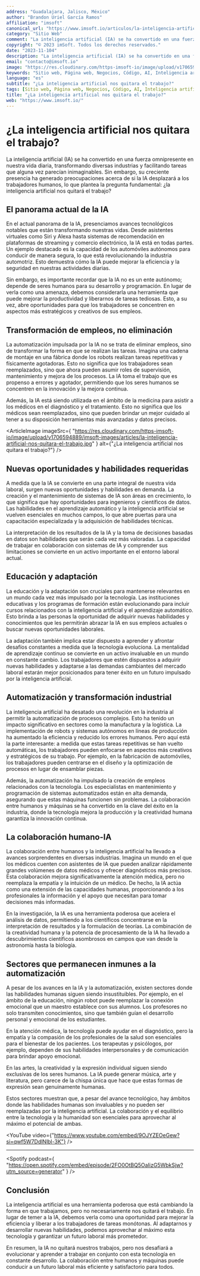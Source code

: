 ```yaml
---
address: "Guadalajara, Jalisco, México"
author: "Brandon Uriel García Ramos"
affiliation: "imsoft"
canonical_url: "https://www.imsoft.io/articulos/la-inteligencia-artificial-nos-quitara-el-trabajo"
category: "Sitio Web"
comment: "La inteligencia artificial (IA) se ha convertido en una fuerza omnipresente en nuestra vida diaria, transformando diversas industrias y facilitando tareas que alguna vez parecían inimaginables. Sin embargo, su creciente presencia ha generado preocupaciones acerca de si la IA desplazará a los trabajadores humanos, lo que plantea la pregunta fundamental: ¿la inteligencia artificial nos quitará el trabajo?"
copyright: "© 2023 imSoft. Todos los derechos reservados."
date: "2023-11-104"
description: "La inteligencia artificial (IA) se ha convertido en una fuerza omnipresente en nuestra vida diaria, transformando diversas industrias y facilitando tareas que alguna vez parecían inimaginables. Sin embargo, su creciente presencia ha generado preocupaciones acerca de si la IA desplazará a los trabajadores humanos, lo que plantea la pregunta fundamental: ¿la inteligencia artificial nos quitará el trabajo?"
email: "contacto@imsoft.io"
image: "https://res.cloudinary.com/https-imsoft-io/image/upload/v1706594889/imsoft-images/articles/la-inteligencia-artificial-nos-quitara-el-trabajo.jpg"
keywords: "Sitio web, Página web, Negocios, Código, AI, Inteligencia artificial, IA"
language: "es"
subtitle: "¿La inteligencia artificial nos quitara el trabajo?"
tags: [Sitio web, Página web, Negocios, Código, AI, Inteligencia artificial, IA]
title: "¿La inteligencia artificial nos quitara el trabajo?"
web: "https://www.imsoft.io/"
---
```


# ¿La inteligencia artificial nos quitara el trabajo?

La inteligencia artificial (IA) se ha convertido en una fuerza omnipresente en nuestra vida diaria, transformando diversas industrias y facilitando tareas que alguna vez parecían inimaginables. Sin embargo, su creciente presencia ha generado preocupaciones acerca de si la IA desplazará a los trabajadores humanos, lo que plantea la pregunta fundamental: ¿la inteligencia artificial nos quitará el trabajo?

## El panorama actual de la IA

En el actual panorama de la IA, presenciamos avances tecnológicos notables que están transformando nuestras vidas. Desde asistentes virtuales como Siri y Alexa hasta sistemas de recomendación en plataformas de streaming y comercio electrónico, la IA está en todas partes. Un ejemplo destacado es la capacidad de los automóviles autónomos para conducir de manera segura, lo que está revolucionando la industria automotriz. Esto demuestra cómo la IA puede mejorar la eficiencia y la seguridad en nuestras actividades diarias.

Sin embargo, es importante recordar que la IA no es un ente autónomo; depende de seres humanos para su desarrollo y programación. En lugar de verla como una amenaza, debemos considerarla una herramienta que puede mejorar la productividad y liberarnos de tareas tediosas. Esto, a su vez, abre oportunidades para que los trabajadores se concentren en aspectos más estratégicos y creativos de sus empleos.

## Transformación de empleos, no eliminación

La automatización impulsada por la IA no se trata de eliminar empleos, sino de transformar la forma en que se realizan las tareas. Imagina una cadena de montaje en una fábrica donde los robots realizan tareas repetitivas y físicamente agotadoras. Esto no significa que los trabajadores sean reemplazados, sino que ahora pueden asumir roles de supervisión, mantenimiento y mejora de los procesos. La IA toma el trabajo que es propenso a errores y agotador, permitiendo que los seres humanos se concentren en la innovación y la mejora continua.

Además, la IA está siendo utilizada en el ámbito de la medicina para asistir a los médicos en el diagnóstico y el tratamiento. Esto no significa que los médicos sean reemplazados, sino que pueden brindar un mejor cuidado al tener a su disposición herramientas más avanzadas y datos precisos.

<ArticleImage
  imageSrc={
    "https://res.cloudinary.com/https-imsoft-io/image/upload/v1706594889/imsoft-images/articles/la-inteligencia-artificial-nos-quitara-el-trabajo.jpg"
  }
  alt={"¿La inteligencia artificial nos quitara el trabajo?"}
/>

## Nuevas oportunidades y habilidades requeridas

A medida que la IA se convierte en una parte integral de nuestra vida laboral, surgen nuevas oportunidades y habilidades en demanda. La creación y el mantenimiento de sistemas de IA son áreas en crecimiento, lo que significa que hay oportunidades para ingenieros y científicos de datos. Las habilidades en el aprendizaje automático y la inteligencia artificial se vuelven esenciales en muchos campos, lo que abre puertas para una capacitación especializada y la adquisición de habilidades técnicas.

La interpretación de los resultados de la IA y la toma de decisiones basadas en datos son habilidades que serán cada vez más valoradas. La capacidad de trabajar en colaboración con sistemas de IA y comprender sus limitaciones se convierte en un activo importante en el entorno laboral actual.

## Educación y adaptación

La educación y la adaptación son cruciales para mantenerse relevantes en un mundo cada vez más impulsado por la tecnología. Las instituciones educativas y los programas de formación están evolucionando para incluir cursos relacionados con la inteligencia artificial y el aprendizaje automático. Esto brinda a las personas la oportunidad de adquirir nuevas habilidades y conocimientos que les permitirán abrazar la IA en sus empleos actuales o buscar nuevas oportunidades laborales.

La adaptación también implica estar dispuesto a aprender y afrontar desafíos constantes a medida que la tecnología evoluciona. La mentalidad de aprendizaje continuo se convierte en un activo invaluable en un mundo en constante cambio. Los trabajadores que estén dispuestos a adquirir nuevas habilidades y adaptarse a las demandas cambiantes del mercado laboral estarán mejor posicionados para tener éxito en un futuro impulsado por la inteligencia artificial.

## Automatización y transformación industrial

La inteligencia artificial ha desatado una revolución en la industria al permitir la automatización de procesos complejos. Esto ha tenido un impacto significativo en sectores como la manufactura y la logística. La implementación de robots y sistemas autónomos en líneas de producción ha aumentado la eficiencia y reducido los errores humanos. Pero aquí está la parte interesante: a medida que estas tareas repetitivas se han vuelto automáticas, los trabajadores pueden enfocarse en aspectos más creativos y estratégicos de su trabajo. Por ejemplo, en la fabricación de automóviles, los trabajadores pueden centrarse en el diseño y la optimización de procesos en lugar de ensamblar piezas.

Además, la automatización ha impulsado la creación de empleos relacionados con la tecnología. Los especialistas en mantenimiento y programación de sistemas automatizados están en alta demanda, asegurando que estas máquinas funcionen sin problemas. La colaboración entre humanos y máquinas se ha convertido en la clave del éxito en la industria, donde la tecnología mejora la producción y la creatividad humana garantiza la innovación continua.

## La colaboración humano-IA

La colaboración entre humanos y la inteligencia artificial ha llevado a avances sorprendentes en diversas industrias. Imagina un mundo en el que los médicos cuenten con asistentes de IA que pueden analizar rápidamente grandes volúmenes de datos médicos y ofrecer diagnósticos más precisos. Esta colaboración mejora significativamente la atención médica, pero no reemplaza la empatía y la intuición de un médico. De hecho, la IA actúa como una extensión de las capacidades humanas, proporcionando a los profesionales la información y el apoyo que necesitan para tomar decisiones más informadas.

En la investigación, la IA es una herramienta poderosa que acelera el análisis de datos, permitiendo a los científicos concentrarse en la interpretación de resultados y la formulación de teorías. La combinación de la creatividad humana y la potencia de procesamiento de la IA ha llevado a descubrimientos científicos asombrosos en campos que van desde la astronomía hasta la biología.

## Sectores que permanecen inmunes a la automatización

A pesar de los avances en la IA y la automatización, existen sectores donde las habilidades humanas siguen siendo insustituibles. Por ejemplo, en el ámbito de la educación, ningún robot puede reemplazar la conexión emocional que un maestro establece con sus alumnos. Los profesores no solo transmiten conocimientos, sino que también guían el desarrollo personal y emocional de los estudiantes.

En la atención médica, la tecnología puede ayudar en el diagnóstico, pero la empatía y la compasión de los profesionales de la salud son esenciales para el bienestar de los pacientes. Los terapeutas y psicólogos, por ejemplo, dependen de sus habilidades interpersonales y de comunicación para brindar apoyo emocional.

En las artes, la creatividad y la expresión individual siguen siendo exclusivas de los seres humanos. La IA puede generar música, arte y literatura, pero carece de la chispa única que hace que estas formas de expresión sean genuinamente humanas.

Estos sectores muestran que, a pesar del avance tecnológico, hay ámbitos donde las habilidades humanas son invaluables y no pueden ser reemplazadas por la inteligencia artificial. La colaboración y el equilibrio entre la tecnología y la humanidad son esenciales para aprovechar al máximo el potencial de ambas.

<YouTube video={"https://www.youtube.com/embed/9OJYZEOeGew?si=qwf5W7DdlNlbl-3K"} />

---

<Spotify
  podcast={
    "https://open.spotify.com/embed/episode/2FO0OtBQ5OaIizG5WbkSjw?utm_source=generator"
  }
/>

## Conclusión

La inteligencia artificial es una herramienta poderosa que está cambiando la forma en que trabajamos, pero no necesariamente nos quitará el trabajo. En lugar de temer a la IA, debemos verla como una oportunidad para mejorar la eficiencia y liberar a los trabajadores de tareas monótonas. Al adaptarnos y desarrollar nuevas habilidades, podemos aprovechar al máximo esta tecnología y garantizar un futuro laboral más prometedor.

En resumen, la IA no quitará nuestros trabajos, pero nos desafiará a evolucionar y aprender a trabajar en conjunto con esta tecnología en constante desarrollo. La colaboración entre humanos y máquinas puede conducir a un futuro laboral más eficiente y satisfactorio para todos.
